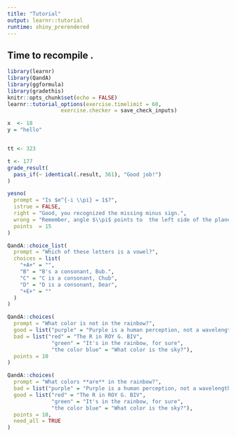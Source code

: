 ```yaml
---
title: "Tutorial"
output: learnr::tutorial
runtime: shiny_prerendered
---
```



## Time to recompile .

```r
library(learnr)
library(QandA)
library(ggformula)
library(gradethis)
knitr::opts_chunk$set(echo = FALSE)
learnr::tutorial_options(exercise.timelimit = 60, 
                 exercise.checker = save_check_inputs)
```

```r
x  <- 18
y = "hello"
```



```r

```

```r
tt <- 323
```

```r
t <- 177
grade_result(
  pass_if(~ identical(.result, 361), "Good job!")
)
```


```r
yesno(
  prompt = "Is $e^{-i \\pi} = 1$?",
  istrue = FALSE,
  right = "Good, you recognized the missing minus sign.",
  wrong = "Remember, angle $\\pi$ points to  the left side of the plane",
  points  = 15     
)
```

```r
QandA::choice_list(
  prompt = "Which of these letters is a vowel?",
  choices = list(
    "+A+" = "",
    "B" = "B's a consonant, Bub.",
    "C" = "C is a consonant, Chub",
    "D" = "D is a consonant, Dear",
    "+E+" = ""
  )
)
```


```r
QandA::choices(
  prompt = "What color is not in the rainbow?",
  good = list("purple" = "Purple is a human perception, not a wavelength of light."),
  bad = list("red" = "The R in ROY G. BIV",
              "green" = "It's in the rainbow, for sure",
              "the color blue" = "What color is the sky?"),
  points = 10  
)
```

```r
QandA::choices(
  prompt = "What colors **are** in the rainbow?",
  bad = list("purple" = "Purple is a human perception, not a wavelength of light."),
  good = list("red" = "The R in ROY G. BIV",
              "green" = "It's in the rainbow, for sure",
              "the color blue" = "What color is the sky?"),
  points = 10,
  need_all = TRUE
)
```
